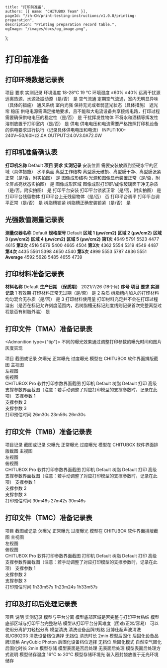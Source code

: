 	title: "打印前准备",
	authors: [{ name: "CHITUBOX Team" }],
	pageId: "/zh-CN/print-testing-instructions/v1.0.0/printing-preparation",
	description: "Printing preparation record table.",
	ogImage: "/images/docs/og_image.png",
};

# 打印前准备

## 打印环境数据记录表

<ResponsiveTable>
	<thead>
		<tr>
			<th>项目</th>
			<th>要求</th>
			<th>实测记录</th>
		</tr>
	</thead>
	<tbody>
		<tr>
			<td>环境温度</td>
			<td>18-28℃</td>
			<td>19 ℃</td>
		</tr>
		<tr>
			<td>环境湿度</td>
			<td>≤60%</td>
			<td>≤40%</td>
		</tr>
		<tr>
			<td>远离干扰源</td>
			<td>远离热源、水源及振动源（是/否）</td>
			<td>是</td>
		</tr>
		<tr>
			<td>空气流通</td>
			<td>定期空气流通，室内无明显异味（具体的措施）</td>
			<td>通风系统</td>
		</tr>
		<tr>
			<td>室内光强</td>
			<td>保持无光或者弱蓝光状态（具体措施）</td>
			<td>遮光帘</td>
		</tr>
		<tr>
			<td>稳压</td>
			<td>
				供电电源需满足接地要求，且不能和大电流设备共享接线电路，打印过程需要确保供电电压的稳定性（是/否）
			</td>
			<td>是</td>
		</tr>
		<tr>
			<td>干扰挥发性物体</td>
			<td>不将水和酒精等挥发性溶剂放置于打印室内（是/否）</td>
			<td>是</td>
		</tr>
		<tr>
			<td>供电</td>
			<td>
				供电电压和电流需要严格按照打印机设备的供电要求进行执行（记录具体供电电压和电流）
			</td>
			<td>INPUT:100-240V~50/60Hz2.0A OUTPUT:24.0V3.0A72.0W</td>
		</tr>
	</tbody>
</ResponsiveTable>

<br />

## 打印机准备确认表

<ResponsiveTable>
	<tbody>
		<tr>
			<td>
				<b>打印机名称</b>
			</td>
			<td colSpan="2">Default</td>
		</tr>
		<tr>
			<td>
				<b>项目</b>
			</td>
			<td>
				<b>要求</b>
			</td>
			<td>
				<b>实测记录</b>
			</td>
		</tr>
	</tbody>
	<tbody>
		<tr>
			<td>安装位置</td>
			<td>需要安装放置到坚硬水平的区域（具体措施）</td>
			<td style={{ minWidth: "170px" }}>水平桌面</td>
		</tr>
		<tr>
			<td>离型工作结构</td>
			<td>离型膜无破损、离型膜干净、离型膜张紧正常（是/否，附实拍图）</td>
			<td>是</td>
		</tr>
		<tr>
			<td>图像成形结构</td>
			<td>光源和图像显示装置正常（是/否，附全屏点亮状态实拍图）</td>
			<td>是</td>
		</tr>
		<tr>
			<td>图像成形区域</td>
			<td>图像成形打印屏/成像玻璃面干净无杂质（是/否，附实拍图）</td>
			<td>是</td>
		</tr>
		<tr>
			<td>打印平台安装</td>
			<td>打印平台锁紧正常（是/否，附实拍图）</td>
			<td>是</td>
		</tr>
		<tr>
			<td>打印平台残留物体</td>
			<td>打印平台上无残留物体（是/否）</td>
			<td>否</td>
		</tr>
		<tr>
			<td>打印平台调平</td>
			<td>打印平台调平正常（是/否）</td>
			<td>是</td>
		</tr>
		<tr>
			<td>树脂槽锁紧</td>
			<td>树脂槽正确安装锁紧（是/否）</td>
			<td>是</td>
		</tr>
	</tbody>
</ResponsiveTable>

## 光强数值测量记录表

<ResponsiveTable>
	<tbody>
		<tr>
			<td rowSpan="2"></td>
			<td>
				<b>测量仪器名称</b>
			</td>
			<td>Default</td>
			<td>
				<b>规格型号</b>
			</td>
			<td colSpan="2">Default</td>
		</tr>
		<tr>
			<td>
				<b>区域 1 (μw/cm2)</b>
			</td>
			<td>
				<b>区域 2 (μw/cm2)</b>
			</td>
			<td>
				<b>区域 3 (μw/cm2)</b>
			</td>
			<td>
				<b>区域 4 (μw/cm2)</b>
			</td>
			<td>
				<b>区域 5 (μw/cm2)</b>
			</td>
		</tr>
	</tbody>
	<tbody>
		<tr>
			<td>
				<b>第1次</b>
			</td>
			<td>4649</td>
			<td>5791</td>
			<td>5523</td>
			<td>4477</td>
			<td>4615</td>
		</tr>
		<tr>
			<td>
				<b>第2次</b>
			</td>
			<td>4516</td>
			<td>5679</td>
			<td>5400</td>
			<td>4665</td>
			<td>4504</td>
		</tr>
		<tr>
			<td>
				<b>第3次</b>
			</td>
			<td>4362</td>
			<td>5554</td>
			<td>5319</td>
			<td>4549</td>
			<td>4487</td>
		</tr>
		<tr>
			<td>
				<b>第4次</b>
			</td>
			<td>4435</td>
			<td>5561</td>
			<td>5398</td>
			<td>4650</td>
			<td>4540</td>
		</tr>
		<tr>
			<td>
				<b>第5次</b>
			</td>
			<td>4999</td>
			<td>5553</td>
			<td>5787</td>
			<td>4936</td>
			<td>5551</td>
		</tr>
		<tr>
			<td>
				<b>Average</b>
			</td>
			<td>4592</td>
			<td>5628</td>
			<td>5485</td>
			<td>4655</td>
			<td>4739</td>
		</tr>
	</tbody>
</ResponsiveTable>

<div className="flex justify-center items-center">
	<ImageContainer src="/images/docs/zh-CN/chitubox-printing-test/1.x.x/test-preparation/front-of-printer.svg" />
</div>

## 打印材料准备记录表

<ResponsiveTable>
	<tbody>
		<tr>
			<td>
				<b>材料名称</b>
			</td>
			<td>Default</td>
			<td>
				<b>生产日期 （保质期）</b>
			</td>
			<td>2021/7/26 (18个月)</td>
		</tr>
		<tr>
			<td>
				<b>序号</b>
			</td>
			<td>
				<b>项目</b>
			</td>
			<td>
				<b>要求</b>
			</td>
			<td>
				<b>实测记录</b>
			</td>
		</tr>
	</tbody>
	<tbody>
		<tr>
			<td>1</td>
			<td>有效期</td>
			<td>打印材料正常无过期（是/否）</td>
			<td>是</td>
		</tr>
		<tr>
			<td>2</td>
			<td>杂质</td>
			<td>树脂槽内加入的打印材料均匀混合无杂质（是/否）</td>
			<td>是</td>
		</tr>
		<tr>
			<td>3</td>
			<td>打印材料使用量</td>
			<td>
				打印材料充足并不会在打印过程溢出（是否在标记允许刻度范围内，若树脂槽无标记刻度线则记录首次完整离型过程是否有树脂外溢）
			</td>
			<td>是</td>
		</tr>
	</tbody>
</ResponsiveTable>

## 打印文件（TMA）准备记录表

<Admonition type={"tip"}>
	不同的曝光效果通过调整打印参数的曝光时间和图片灰度实现
</Admonition>

<ResponsiveTable>
	<thead>
		<tr>
			<th colSpan="2" rowSpan="2">
				项目
			</th>
			<th colSpan="3">截图或记录</th>
		</tr>
		<tr>
			<th>欠曝光</th>
			<th>正常曝光</th>
			<th>过度曝光</th>
		</tr>
	</thead>
	<tbody>
		<tr>
			<td rowSpan="3">模型在 CHITUBOX 软件界面排版截图</td>
			<td style={{ minWidth: "150px" }}>主视图</td>
			<td colSpan="3">
				<div className="flex justify-center items-center">
					<ImageContainer
						src="/images/docs/en-US/chitubox-printing-test/1.x.x/analysis/tma-front.png"
						width={"60%"}
					/>
				</div>
			</td>
		</tr>
		<tr>
			<td>左视图</td>
			<td colSpan="3">
				<div className="flex justify-center items-center">
					<ImageContainer
						width={"60%"}
						src="/images/docs/en-US/chitubox-printing-test/1.x.x/analysis/tma-left.png"
					/>
				</div>
			</td>
		</tr>
		<tr>
			<td>俯视图</td>
			<td colSpan="3">
				<div className="flex justify-center items-center">
					<ImageContainer
						src="/images/docs/en-US/chitubox-printing-test/1.x.x/analysis/tma-top.png"
						width={"60%"}
					/>
				</div>
			</td>
		</tr>
		<tr>
			<td rowSpan="4">CHITUBOX Pro 软件打印参数界面截图</td>
			<td>打印机</td>
			<td colSpan="3">Default</td>
		</tr>
		<tr>
			<td>树脂</td>
			<td colSpan="3">Default</td>
		</tr>
		<tr>
			<td>打印</td>
			<td>
				<ImageContainer
					src="/images/docs/en-US/chitubox-printing-test/1.x.x/analysis/tma-print_001.png"
					width={200}
				/>
			</td>
			<td>
				<ImageContainer
					src="/images/docs/en-US/chitubox-printing-test/1.x.x/analysis/tma-print_002.png"
					width={200}
				/>
			</td>
			<td>
				<ImageContainer
					src="/images/docs/en-US/chitubox-printing-test/1.x.x/analysis/tma-print_003.png"
					width={200}
				/>
			</td>
		</tr>
		<tr>
			<td>高级</td>
			<td>
				<ImageContainer
					src="/images/docs/en-US/chitubox-printing-test/1.x.x/analysis/tma-advanced_001.png"
					width={200}
				/>
			</td>
			<td>
				<ImageContainer
					src="/images/docs/en-US/chitubox-printing-test/1.x.x/analysis/tma-advanced_002.png"
					width={200}
				/>
			</td>
			<td>
				<ImageContainer
					src="/images/docs/en-US/chitubox-printing-test/1.x.x/analysis/tma-advanced_003.png"
					width={200}
				/>
			</td>
		</tr>
		<tr>
			<td rowSpan="3">
				支撑参数界面截图（注意：若手动调整了对应打印模型的支撑参数时，记录在此项）
			</td>
			<td>支撑参数 1</td>
			<td colSpan="3">
				<div className="flex justify-center items-center">
					<ImageContainer
						src="/images/docs/en-US/chitubox-printing-test/1.x.x/analysis/tma-support_001.png"
						width={"35%"}
					/>
				</div>
			</td>
		</tr>
		<tr>
			<td>支撑参数 2</td>
			<td colSpan="3">
				<div className="flex justify-center items-center">
					<ImageContainer
						src="/images/docs/en-US/chitubox-printing-test/1.x.x/analysis/tma-support_002.png"
						width={"35%"}
					/>
				</div>
			</td>
		</tr>
		<tr>
			<td>支撑参数 3</td>
			<td colSpan="3">
				<div className="flex justify-center items-center">
					<ImageContainer
						src="/images/docs/en-US/chitubox-printing-test/1.x.x/analysis/tma-support_003.png"
						width={"35%"}
					/>
				</div>
			</td>
		</tr>
		<tr>
			<td colSpan="2">打印预估时间</td>
			<td>26m30s</td>
			<td>23m56s</td>
			<td>26m30s</td>
		</tr>
	</tbody>
</ResponsiveTable>

<br />

## 打印文件（TMB）准备记录表

<ResponsiveTable>
	<thead>
		<tr>
			<th colSpan="2" rowSpan="2">
				项目记录
			</th>
			<th colSpan="3">截图或记录</th>
		</tr>
		<tr>
			<th>欠曝光</th>
			<th>正常曝光</th>
			<th>过度曝光</th>
		</tr>
	</thead>
	<tbody>
		<tr>
			<td rowSpan="3">模型在 CHITUBOX 软件界面排版截图</td>
			<td style={{ minWidth: "150px" }}>主视图</td>
			<td colSpan="3">
				<div className="flex justify-center items-center">
					<ImageContainer
						src="/images/docs/en-US/chitubox-printing-test/1.x.x/analysis/tmb-front.png"
						width={"60%"}
					/>
				</div>
			</td>
		</tr>
		<tr>
			<td>左视图</td>
			<td colSpan="3">
				<div className="flex justify-center items-center">
					<ImageContainer
						src="/images/docs/en-US/chitubox-printing-test/1.x.x/analysis/tmb-left.png"
						width={"60%"}
					/>
				</div>
			</td>
		</tr>
		<tr>
			<td>俯视图</td>
			<td colSpan="3">
				<div className="flex justify-center items-center">
					<ImageContainer
						src="/images/docs/en-US/chitubox-printing-test/1.x.x/analysis/tmb-top.png"
						width={"60%"}
					/>
				</div>
			</td>
		</tr>
		<tr>
			<td rowSpan="4">CHITUBOX Pro 软件打印参数界面截图</td>
			<td>打印机</td>
			<td colSpan="3">Default</td>
		</tr>
		<tr>
			<td>树脂</td>
			<td colSpan="3">Default</td>
		</tr>
		<tr>
			<td>打印</td>
			<td>
				<ImageContainer
					src="/images/docs/en-US/chitubox-printing-test/1.x.x/analysis/tmb-print_001.png"
					width={200}
				/>
			</td>
			<td>
				<ImageContainer
					src="/images/docs/en-US/chitubox-printing-test/1.x.x/analysis/tmb-print_002.png"
					width={200}
				/>
			</td>
			<td>
				<ImageContainer
					src="/images/docs/en-US/chitubox-printing-test/1.x.x/analysis/tmb-print_003.png"
					width={200}
				/>
			</td>
		</tr>
		<tr>
			<td>高级</td>
			<td>
				<ImageContainer
					src="/images/docs/en-US/chitubox-printing-test/1.x.x/analysis/tmb-advanced_001.png"
					width={200}
				/>
			</td>
			<td>
				<ImageContainer
					src="/images/docs/en-US/chitubox-printing-test/1.x.x/analysis/tmb-advanced_002.png"
					width={200}
				/>
			</td>
			<td>
				<ImageContainer
					src="/images/docs/en-US/chitubox-printing-test/1.x.x/analysis/tmb-advanced_003.png"
					width={200}
				/>
			</td>
		</tr>
		<tr>
			<td rowSpan="3">
				支撑参数界面截图（注意：若手动调整了对应打印模型的支撑参数时，记录在此项）
			</td>
			<td>支撑参数 1</td>
			<td colSpan="3">
				<div className="flex justify-center items-center">
					<ImageContainer
						src="/images/docs/en-US/chitubox-printing-test/1.x.x/analysis/tmb-support_001.png"
						width={"35%"}
					/>
				</div>
			</td>
		</tr>
		<tr>
			<td>支撑参数 2</td>
			<td colSpan="3">
				<div className="flex justify-center items-center">
					<ImageContainer
						src="/images/docs/en-US/chitubox-printing-test/1.x.x/analysis/tmb-support_002.png"
						width={"35%"}
					/>
				</div>
			</td>
		</tr>
		<tr>
			<td>支撑参数 3</td>
			<td colSpan="3">
				<div className="flex justify-center items-center">
					<ImageContainer
						src="/images/docs/en-US/chitubox-printing-test/1.x.x/analysis/tmb-support_003.png"
						width={"35%"}
					/>
				</div>
			</td>
		</tr>
		<tr>
			<td colSpan="2">打印预估时间</td>
			<td>30m46s</td>
			<td>27m42s</td>
			<td>30m46s</td>
		</tr>
	</tbody>
</ResponsiveTable>

<br />

## 打印文件（TMC）准备记录表

<ResponsiveTable>
	<thead>
		<tr>
			<th colSpan="2" rowSpan="2">
				项目
			</th>
			<th colSpan="3">截图或记录</th>
		</tr>
		<tr>
			<th>欠曝光</th>
			<th>正常曝光</th>
			<th>过度曝光</th>
		</tr>
	</thead>
	<tbody>
		<tr>
			<td rowSpan="3">模型在 CHITUBOX 软件界面排版截图</td>
			<td style={{ minWidth: "150px" }}>主视图</td>
			<td colSpan="3">
				<div className="flex justify-center items-center">
					<ImageContainer
						src="/images/docs/en-US/chitubox-printing-test/1.x.x/analysis/tmc-front.png"
						width={"60%"}
					/>
				</div>
			</td>
		</tr>
		<tr>
			<td>左视图</td>
			<td colSpan="3">
				<div className="flex justify-center items-center">
					<ImageContainer
						src="/images/docs/en-US/chitubox-printing-test/1.x.x/analysis/tmc-left.png"
						width={"60%"}
					/>
				</div>
			</td>
		</tr>
		<tr>
			<td>俯视图</td>
			<td colSpan="3">
				<div className="flex justify-center items-center">
					<ImageContainer
						src="/images/docs/en-US/chitubox-printing-test/1.x.x/analysis/tmc-top.png"
						width={"60%"}
					/>
				</div>
			</td>
		</tr>
		<tr>
			<td rowSpan="4">CHITUBOX Pro 软件打印参数界面截图</td>
			<td>打印机</td>
			<td colSpan="3">Default</td>
		</tr>
		<tr>
			<td>树脂</td>
			<td colSpan="3">Default</td>
		</tr>
		<tr>
			<td>打印</td>
			<td>
				<ImageContainer
					src="/images/docs/en-US/chitubox-printing-test/1.x.x/analysis/tmc-print_001.png"
					width={200}
				/>
			</td>
			<td>
				<ImageContainer
					src="/images/docs/en-US/chitubox-printing-test/1.x.x/analysis/tmc-print_002.png"
					width={200}
				/>
			</td>
			<td>
				<ImageContainer
					src="/images/docs/en-US/chitubox-printing-test/1.x.x/analysis/tmc-print_003.png"
					width={200}
				/>
			</td>
		</tr>
		<tr>
			<td>高级</td>
			<td>
				<ImageContainer
					src="/images/docs/en-US/chitubox-printing-test/1.x.x/analysis/tmc-advanced_001.png"
					width={200}
				/>
			</td>
			<td>
				<ImageContainer
					src="/images/docs/en-US/chitubox-printing-test/1.x.x/analysis/tmc-advanced_002.png"
					width={200}
				/>
			</td>
			<td>
				<ImageContainer
					src="/images/docs/en-US/chitubox-printing-test/1.x.x/analysis/tmc-advanced_003.png"
					width={200}
				/>
			</td>
		</tr>
		<tr>
			<td rowSpan="3">
				支撑参数界面截图（注意：若手动调整了对应打印模型的支撑参数时，记录在此项）
			</td>
			<td>支撑参数 1</td>
			<td colSpan="3">
				<div className="flex justify-center items-center">
					<ImageContainer
						src="/images/docs/en-US/chitubox-printing-test/1.x.x/analysis/tmc-support_001.png"
						width={"35%"}
					/>
				</div>
			</td>
		</tr>
		<tr>
			<td>支撑参数 2</td>
			<td colSpan="3">
				<div className="flex justify-center items-center">
					<ImageContainer
						src="/images/docs/en-US/chitubox-printing-test/1.x.x/analysis/tmc-support_002.png"
						width={"35%"}
					/>
				</div>
			</td>
		</tr>
		<tr>
			<td>支撑参数 3</td>
			<td colSpan="3">
				<div className="flex justify-center items-center">
					<ImageContainer
						src="/images/docs/en-US/chitubox-printing-test/1.x.x/analysis/tmc-support_003.png"
						width={"35%"}
					/>
				</div>
			</td>
		</tr>
		<tr>
			<td colSpan="2">打印预估时间</td>
			<td>1h33m57s</td>
			<td>1h23m24s</td>
			<td>1h33m57s</td>
		</tr>
	</tbody>
</ResponsiveTable>

<br />

## 打印及打印后处理记录表

<ResponsiveTable>
	<thead>
		<tr>
			<th>项目</th>
			<th>说明</th>
			<th>实测记录</th>
		</tr>
	</thead>
	<tbody>
		<tr>
			<td rowSpan="2">模型与平台分离</td>
			<td>模型底部区域是否完整与打印平台粘结</td>
			<td>模型底部区域与打印平台完整粘结</td>
		</tr>
		<tr>
			<td>模型从打印平台分离难度（困难/正常/容易）</td>
			<td>可以使用分离铲刀轻松分离</td>
		</tr>
		<tr>
			<td rowSpan="3">模型清洗</td>
			<td>清洗设备品牌/规格</td>
			<td>冠博仕超声波清洗机/GB0203</td>
		</tr>
		<tr>
			<td>清洗设备档位选择</td>
			<td>无挡位</td>
		</tr>
		<tr>
			<td>清洗时长</td>
			<td>2min</td>
		</tr>
		<tr>
			<td rowSpan="4">模型后固化</td>
			<td>后固化设备品牌/规格</td>
			<td>AnyCubic Photon</td>
		</tr>
		<tr>
			<td>后固化设备档位选择</td>
			<td>无挡位</td>
		</tr>
		<tr>
			<td>后固化模式</td>
			<td>自然空气固化</td>
		</tr>
		<tr>
			<td>后固化时长</td>
			<td>2min</td>
		</tr>
		<tr>
			<td rowSpan="4">模型存储</td>
			<td>模型表面是否后处理</td>
			<td rowSpan="2">无表面后处理</td>
		</tr>
		<tr>
			<td>模型表面后处理方式说明</td>
		</tr>
		<tr>
			<td>模型储存温度</td>
			<td>16℃ to 20℃</td>
		</tr>
		<tr>
			<td>模型存储环境光</td>
			<td>装入密封袋放置于无光环境储存</td>
		</tr>
	</tbody>
</ResponsiveTable>
